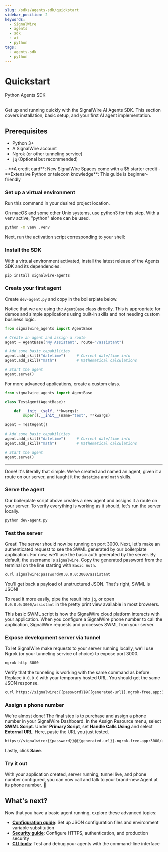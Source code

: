 ```yaml
---
slug: /sdks/agents-sdk/quickstart
sidebar_position: 2
keywords:
  - SignalWire
  - agents
  - sdk
  - ai
  - python
tags:
  - agents-sdk
  - python
---
```



# Quickstart

<Subtitle>Python Agents SDK</Subtitle><br/><br/>

Get up and running quickly with the SignalWire AI Agents SDK. 
This section covers installation, basic setup, and your first AI agent implementation.

<div className="row">

<div className="col col--6">

## Prerequisites

- Python 3+
- A SignalWire account
- Ngrok (or other tunneling service)
- `jq` (Optional but recommended)

</div>

<div className="col col--6">

<Admonition type="tip" icon="😎" title="You don't need:">
    - **A credit card**: New SignalWire Spaces come with a $5 starter credit
    - **Extensive Python or telecom knowledge**: This guide is beginner-friendly
</Admonition>

</div>
</div>

<Steps>

### Set up a virtual environment

Run this command in your desired project location.

On macOS and some other Unix systems, use python3 for this step.
With a venv active, "python" alone can be used.

```bash
python -m venv .venv
```

Next, run the activation script corresponding to your shell:

<VenvScript/>

### Install the SDK

With a virtual environment activated, 
install the latest release of the Agents SDK and its dependencies.

```bash
pip install signalwire-agents
```

### Create your first agent

Create `dev-agent.py` and copy in the boilerplate below.

<Tabs>

<TabItem value="agentbase" label="Use AgentBase class">

Notice that we are using the `AgentBase` class directly.
This is appropriate for demos and simple applications using built-in skills and not needing custom business logic.

```python title="dev-agent.py"
from signalwire_agents import AgentBase

# Create an agent and assign a route
agent = AgentBase("My Assistant", route="/assistant")

# Add some basic capabilities
agent.add_skill("datetime")     # Current date/time info
agent.add_skill("math")         # Mathematical calculations

# Start the agent
agent.serve()
```

</TabItem>

<TabItem value="customclass" label="Create a custom class">

For more advanced applications, create a custom class.

```python title="dev-agent.py"
from signalwire_agents import AgentBase

class TestAgent(AgentBase):

    def __init__(self, **kwargs):
        super().__init__(name="test", **kwargs)

agent = TestAgent()

# Add some basic capabilities
agent.add_skill("datetime")     # Current date/time info
agent.add_skill("math")         # Mathematical calculations

# Start the agent
agent.serve()
```

</TabItem>

</Tabs>

---

Done! It's literally that simple.
We've created and named an agent, given it a route on our server,
and taught it the `datetime` and `math` skills.

### Serve the agent

Our boilerplate script above creates a new agent and assigns it a route on your server.
To verify everything is working as it should,
let's run the server locally.

```bash
python dev-agent.py
```

### Test the server

Great! The server should now be running on port 3000.
Next, let's make an authenticated request to see the SWML generated by our boilerplate application.
For now, we'll use the basic auth generated by the server.
By default, the username is `signalwire`.
Copy the generated password from the terminal on the line starting with `Basic Auth`.

```bash
curl signalwire:password@0.0.0.0:3000/assistant
```

You'll get back a payload of unstructured JSON.
That's right, SWML is JSON!

To read it more easily, pipe the result into `jq`, or open 
`0.0.0.0:3000/assistant`
in the pretty print view available in most browsers.

This basic SWML script is how the SignalWire cloud platform interacts with your application.
When you configure a SignalWire phone number to call the application,
SignalWire requests and processes SWML from your server.

### Expose development server via tunnel

To let SignalWire make requests to your server running locally,
we'll use Ngrok (or your tunneling service of choice) to expose port 3000.

```bash
ngrok http 3000
```

Verify that the tunneling is working with the same command as before.
Replace `0.0.0.0` with your temporary hosted URL.
You should get the same JSON response.

```bash
curl https://signalwire:{{password}}@{{generated-url}}.ngrok-free.app:3000/assistant
```

### Assign a phone number

We're almost done!
The final step is to purchase and assign a phone number in your SignalWire Dashboard.
In the Assign Resource menu, select **SWML Script**.
Under **Primary Script**, set **Handle Calls Using** and select **External URL**.
Here, paste the URL you just tested.

```bash
https://signalwire:{{password}}@{{generated-url}}.ngrok-free.app:3000/assistant
```

Lastly, click **Save**.

### Try it out

With your application created, server running, tunnel live, and phone number configured,
you can now call and talk to your brand-new Agent at its phone number. 🎉

</Steps>

## What's next?

Now that you have a basic agent running, explore these advanced topics:

- **[Configuration guide](/sdks/agents-sdk/configuration)**: Set up JSON configuration files and environment variable substitution
- **[Security guide](/sdks/agents-sdk/security)**: Configure HTTPS, authentication, and production security
- **[CLI tools](/sdks/agents-sdk/cli)**: Test and debug your agents with the command-line interface
